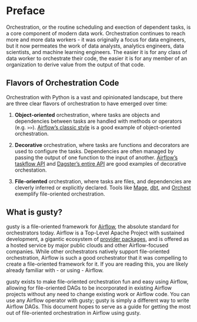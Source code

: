 # Preface {.unnumbered}

Orchestration, or the routine scheduling and exection of dependent tasks, is a core component of modern data work. Orchestration continues to reach more and more data workers - it was originally a focus for data engineers, but it now permeates the work of data analysts, analytics engineers, data scientists, and machine learning engineers. The easier it is for any class of data worker to orchestrate their code, the easier it is for any member of an organization to derive value from the output of that code.

## Flavors of Orchestration Code

Orchestration with Python is a vast and opinionated landscape, but there are three clear flavors of orchestration to have emerged over time:

1. **Object-oriented** orchestration, where tasks are objects and dependencies between tasks are handled with methods or operators (e.g. `>>`). [Airflow's classic style ](https://airflow.apache.org/docs/apache-airflow/stable/tutorial/fundamentals.html#example-pipeline-definition) is a good example of object-oriented orchestration.

2. **Decorative** orchestration, where tasks are functions and decorators are used to configure the tasks. Dependencies are often managed by passing the output of one function to the input of another. [Airflow's taskflow API](https://airflow.apache.org/docs/apache-airflow/stable/tutorial/taskflow.html#example-taskflow-api-pipeline) and [Dagster's entire API](https://docs.dagster.io/0.14.20/tutorial/ops-jobs/single-op-job#hello-op) are good examples of decorative orchestation.

3. **File-oriented** orchestration, where tasks are files, and dependencies are cleverly inferred or explicitly declared. Tools like [Mage](https://www.mage.ai/), [dbt](https://www.getdbt.com/), and [Orchest](https://www.orchest.io/) exemplify file-oriented orchestration.

## What is gusty?

gusty is a file-oriented framework for [Airflow](https://airflow.apache.org/), the absolute standard for orchestrators today. Airflow is a Top-Level Apache Project with sustained development, a gigantic ecosystem of [provider packages](https://airflow.apache.org/docs/#providers-packagesdocsapache-airflow-providersindexhtml), and is offered as a hosted service by major public clouds and other Airflow-focused companies. While other orchestrators natively support file-oriented orchestration, Airflow is such a good orchestrator that it was compelling to create a file-oriented framework for it. If you are reading this, you are likely already familiar with - or using - Airflow.

gusty exists to make file-oriented orchestration fun and easy using Airflow, allowing for file-oriented DAGs to be incorporated in existing Airflow projects without any need to change existing work or Airflow code. You can use any Airflow operator with gusty; gusty is simply a different way to write Airflow DAGs. This document hopes to serve as a guide for getting the most out of file-oriented orchestration in Airflow using gusty.
